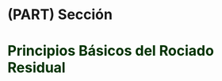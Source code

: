 # (PART) Sección {-}

# **<span style="color:#003300;">Principios Básicos del Rociado Residual </span>** {#principios_irs}
